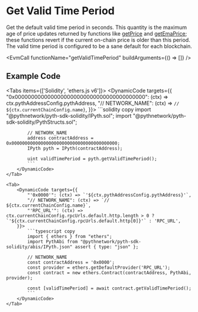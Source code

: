 
# Get Valid Time Period

Get the default valid time period in seconds.
This quantity is the maximum age of price updates returned by functions like [getPrice](get-price) and [getEmaPrice](get-ema-price);
these functions revert if the current on-chain price is older than this period.
The valid time period is configured to be a sane default for each blockchain.

<EvmCall functionName="getValidTimePeriod" buildArguments={() => []} />

## Example Code

<Tabs items={['Solidity', 'ethers.js v6']}>
    <Tab>
        <DynamicCode targets={{
            "0x0000000000000000000000000000000000000000": (ctx) => ctx.pythAddressConfig.pythAddress,
            "// NETWORK_NAME": (ctx) => `// ${ctx.currentChainConfig.name}`,
        }}>
            ```solidity copy
            import "@pythnetwork/pyth-sdk-solidity/IPyth.sol";
            import "@pythnetwork/pyth-sdk-solidity/PythStructs.sol";

            // NETWORK_NAME
            address contractAddress = 0x0000000000000000000000000000000000000000;
            IPyth pyth = IPyth(contractAddress);

            uint validTimePeriod = pyth.getValidTimePeriod();
            ```
        </DynamicCode>
    </Tab>

    <Tab>
        <DynamicCode targets={{
            "'0x0000'": (ctx) => `'${ctx.pythAddressConfig.pythAddress}'`,
            "// NETWORK_NAME": (ctx) => `// ${ctx.currentChainConfig.name}`,
            "'RPC_URL'": (ctx) => ctx.currentChainConfig.rpcUrls.default.http.length > 0 ? `'${ctx.currentChainConfig.rpcUrls.default.http[0]}'` : 'RPC_URL',
        }}>
            ```typescript copy
            import { ethers } from "ethers";
            import PythAbi from "@pythnetwork/pyth-sdk-solidity/abis/IPyth.json" assert { type: "json" };

            // NETWORK_NAME
            const contractAddress = '0x0000';
            const provider = ethers.getDefaultProvider('RPC_URL');
            const contract = new ethers.Contract(contractAddress, PythAbi, provider);

            const [validTimePeriod] = await contract.getValidTimePeriod();
            ```
        </DynamicCode>
    </Tab>

</Tabs>
